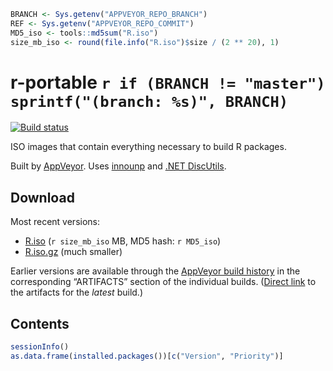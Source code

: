 ```r
BRANCH <- Sys.getenv("APPVEYOR_REPO_BRANCH")
REF <- Sys.getenv("APPVEYOR_REPO_COMMIT")
MD5_iso <- tools::md5sum("R.iso")
size_mb_iso <- round(file.info("R.iso")$size / (2 ** 20), 1)
```
r-portable `r if (BRANCH != "master") sprintf("(branch: %s)", BRANCH)`
==========
[![Build status](https://ci.appveyor.com/api/projects/status/w016xch3qm00msde/branch/`r BRANCH`)](https://ci.appveyor.com/project/krlmlr/r-portable/branch/`r BRANCH`)

ISO images that contain everything necessary to build R packages.

Built by [AppVeyor](http://www.appveyor.com/). Uses [innounp](http://innounp.sourceforge.net/) and [.NET DiscUtils](http://discutils.codeplex.com/).

## Download

Most recent versions:

- [R.iso](https://rportable.blob.core.windows.net/r-portable/`r BRANCH`/R.iso) (`r size_mb_iso` MB, MD5 hash: `r MD5_iso`)
- [R.iso.gz](https://rportable.blob.core.windows.net/r-portable/`r BRANCH`/R.iso.gz) (much smaller)

Earlier versions are available through the [AppVeyor build history](https://ci.appveyor.com/project/krlmlr/r-portable/history) in the corresponding "ARTIFACTS" section of the individual builds.  ([Direct link](https://ci.appveyor.com/project/krlmlr/r-portable/build/artifacts) to the artifacts for the *latest* build.)

## Contents

```r
sessionInfo()
as.data.frame(installed.packages())[c("Version", "Priority")]
```

